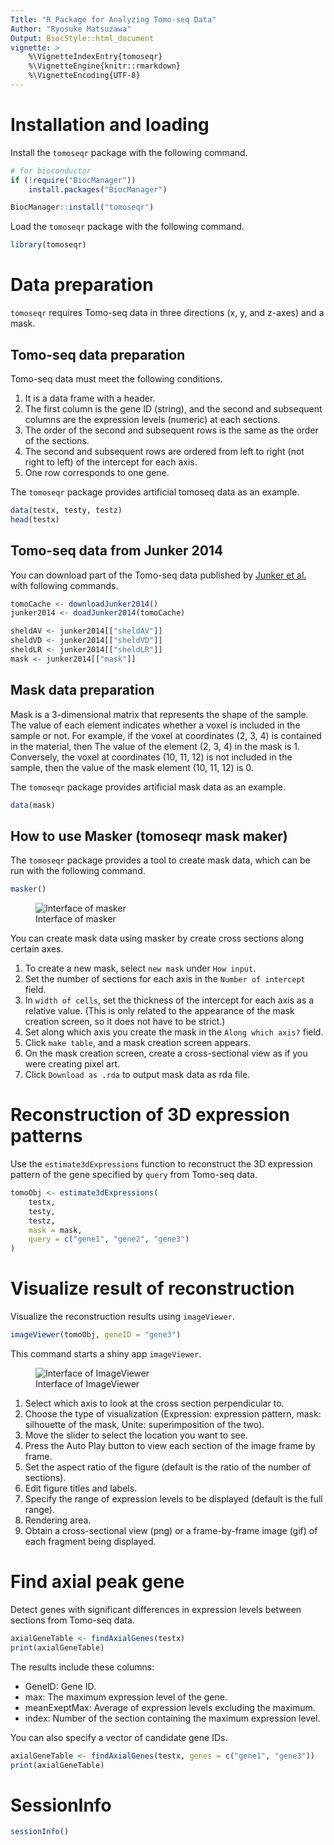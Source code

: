 ```yaml
---
Title: "R Package for Analyzing Tomo-seq Data"
Author: "Ryosuke Matsuzawa"
Output: BiocStyle::html_document
vignette: >
    %\VignetteIndexEntry{tomoseqr}
    %\VignetteEngine{knitr::rmarkdown}
    %\VignetteEncoding{UTF-8}
---
```


# Installation and loading

Install the `tomoseqr` package with the following command.
```r
# for bioconductor
if (!require("BiocManager"))
    install.packages("BiocManager")

BiocManager::install("tomoseqr")
```

Load the `tomoseqr` package with the following command.

```r
library(tomoseqr)
```

# Data preparation

`tomoseqr` requires Tomo-seq data in three directions (x, y, and z-axes) and a mask.

## Tomo-seq data preparation

Tomo-seq data must meet the following conditions.


1. It is a data frame with a header.
1. The first column is the gene ID (string), and the second and subsequent
columns are the expression levels (numeric) at each sections.
1. The order of the second and subsequent rows is the same as the order of
the sections.
1. The second and subsequent rows are ordered from left to right
(not right to left) of the intercept for each axis.
1. One row corresponds to one gene.

The `tomoseqr` package provides artificial tomoseq data as an example.

```r
data(testx, testy, testz)
head(testx)
```

## Tomo-seq data from Junker 2014

You can download part of the Tomo-seq data published by [Junker et al.](https://www.sciencedirect.com/science/article/pii/S0092867414012264#mmc3) with following commands. 

```r
tomoCache <- downloadJunker2014()
junker2014 <- doadJunker2014(tomoCache)

sheldAV <- junker2014[["sheldAV"]]
sheldVD <- junker2014[["sheldVD"]]
sheldLR <- junker2014[["sheldLR"]]
mask <- junker2014[["mask"]]
```

## Mask data preparation

Mask is a 3-dimensional matrix that represents the shape of the sample.
The value of each element indicates whether a voxel is included in the
sample or not. For example, if the voxel at coordinates (2, 3, 4) is
contained in the material, then The value of the element (2, 3, 4) in
the mask is 1. Conversely, the voxel at coordinates (10, 11, 12) is not
included in the sample, then the value of the mask element (10, 11, 12)
is 0.

The `tomoseqr` package provides artificial mask data as an example.

```r
data(mask)
```

## How to use Masker (tomoseqr mask maker)

The `tomoseqr` package provides a tool to create mask data,
which can be run with the following command.

```r
masker()
```

![Interface of masker](masker_image.png)

You can create mask data using masker by create cross sections along
certain axes.

1. To create a new mask, select `new mask` under `How input`.
1. Set the number of sections for each axis in the
`Number of intercept` field.
1. In `width of cells`, set the thickness of the intercept for each axis
as a relative value.
(This is only related to the appearance of the mask creation screen, so
it does not have to be strict.)
1. Set along which axis you create the mask in the `Along which axis?`
field.
1. Click `make table`, and a mask creation screen appears.
1. On the mask creation screen, create a cross-sectional view
as if you were creating pixel art.
1. Click `Download as .rda` to output mask data as rda file.

# Reconstruction of 3D expression patterns

Use the `estimate3dExpressions` function to reconstruct the 3D expression
pattern of the gene specified by `query` from Tomo-seq data.

```r
tomoObj <- estimate3dExpressions(
    testx,
    testy,
    testz,
    mask = mask,
    query = c("gene1", "gene2", "gene3")
)
```

# Visualize result of reconstruction

Visualize the reconstruction results using `imageViewer`.

```r
imageViewer(tomoObj, geneID = "gene3")
```

This command starts a shiny app `imageViewer`.

![Interface of ImageViewer](imageviewer_image.png)

1. Select which axis to look at the cross section perpendicular to.
1. Choose the type of visualization (Expression: expression pattern,
mask: silhouette of the mask, Unite: superimposition of the two).
1. Move the slider to select the location you want to see.
1. Press the Auto Play button to view each section of the image
frame by frame.
1. Set the aspect ratio of the figure (default is the ratio of the
number of sections).
1. Edit figure titles and labels.
1. Specify the range of expression levels to be displayed (default is
the full range).
1. Rendering area.
1. Obtain a cross-sectional view (png) or a frame-by-frame image (gif)
of each fragment being displayed.

# Find axial peak gene

Detect genes with significant differences in expression levels between
sections from Tomo-seq data.

```r
axialGeneTable <- findAxialGenes(testx)
print(axialGeneTable)
```
The results include these columns:

- GeneID: Gene ID.  
- max: The maximum expression level of the gene.  
- meanExeptMax: Average of expression levels excluding the maximum.  
- index: Number of the section containing the maximum expression level.

You can also specify a vector of candidate gene IDs.

```r
axialGeneTable <- findAxialGenes(testx, genes = c("gene1", "gene3"))
print(axialGeneTable)
```

# SessionInfo

```r
sessionInfo()
```
